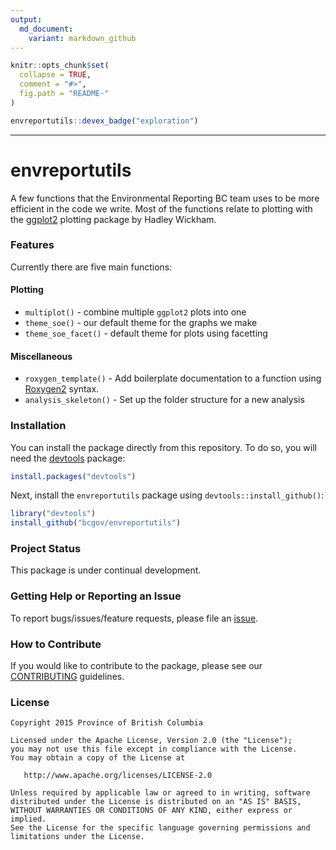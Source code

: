 ```yaml
---
output:
  md_document:
    variant: markdown_github
---
```


<!-- README.md is generated from README.Rmd. Please edit that file -->

```r
knitr::opts_chunk$set(
  collapse = TRUE,
  comment = "#>",
  fig.path = "README-"
)
```

```r
envreportutils::devex_badge("exploration")
```

---

# envreportutils

A few functions that the Environmental Reporting BC team uses to be more
efficient in the code we write. Most of the functions relate to plotting with 
the [ggplot2](http://ggplot2.org/) plotting package by Hadley Wickham.

### Features

Currently there are five main functions:

#### Plotting

- `multiplot()` - combine multiple `ggplot2` plots into one
- `theme_soe()` - our default theme for the graphs we make
- `theme_soe_facet()` - default theme for plots using facetting

#### Miscellaneous

- `roxygen_template()` - Add boilerplate documentation to a function using
  [Roxygen2](https://github.com/klutometis/roxygen) syntax.
- `analysis_skeleton()` - Set up the folder structure for a new analysis

### Installation

You can install the package directly from this repository. To do so, you will 
need the [devtools](https://github.com/hadley/devtools/) package:

```r
install.packages("devtools")
```

Next, install the `envreportutils` package using `devtools::install_github()`:

```r
library("devtools")
install_github("bcgov/envreportutils")
```

### Project Status

This package is under continual development.

### Getting Help or Reporting an Issue

To report bugs/issues/feature requests, please file an [issue](https://github.com/bcgov/envreportutils/issues/).

### How to Contribute

If you would like to contribute to the package, please see our 
[CONTRIBUTING](CONTRIBUTING.md) guidelines.

### License

    Copyright 2015 Province of British Columbia

    Licensed under the Apache License, Version 2.0 (the "License");
    you may not use this file except in compliance with the License.
    You may obtain a copy of the License at 

       http://www.apache.org/licenses/LICENSE-2.0

    Unless required by applicable law or agreed to in writing, software
    distributed under the License is distributed on an "AS IS" BASIS,
    WITHOUT WARRANTIES OR CONDITIONS OF ANY KIND, either express or implied.
    See the License for the specific language governing permissions and
    limitations under the License.

